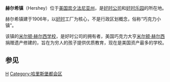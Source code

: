 '''赫尔希镇'''（Hershey）位于[[美国|美国]][[宾夕法尼亚州|宾夕法尼亚州]]，是[[好时公司|好时公司]]和[[好时乐园|好时乐园]]的所在地。

赫尔希镇建于1906年，以[[好时|好时]]工厂为核心，不是行政区划概念，俗称“巧克力小镇”。

该镇的[[米尔顿·赫尔西学校|米尔顿·赫尔西学校]]，是好时公司的拥有者，美国巧克力大亨[[米尔顿·赫尔西|米尔顿·赫尔西]]捐赠遗产修建的，旨在为穷人的孩子提供优质教育，现在是美国资产最多的学校。

==参见==
[[Category:宾夕法尼亚州城市|H]]
[[Category:哈里斯堡都会区|Category:哈里斯堡都会区]]